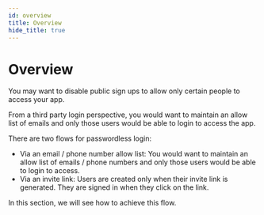 ```yaml
---
id: overview
title: Overview
hide_title: true
---
```


# Overview

You may want to disable public sign ups to allow only certain people to access your app.

From a third party login perspective, you would want to maintain an allow list of emails and only those users would be able to login to access the app.

There are two flows for passwordless login:
- Via an email / phone number allow list: You would want to maintain an allow list of emails / phone numbers and only those users would be able to login to access.
- Via an invite link: Users are created only when their invite link is generated. They are signed in when they click on the link.

In this section, we will see how to achieve this flow.